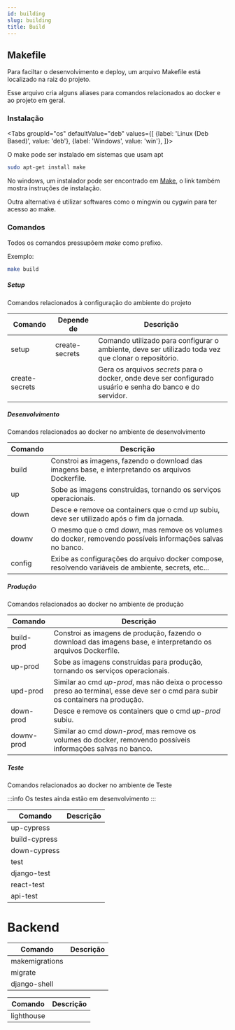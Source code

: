 ```yaml
---
id: building
slug: building
title: Build
---
```



## Makefile

Para faciltar o desenvolvimento e deploy, um arquivo Makefile está localizado na raiz do projeto.

Esse arquivo cria alguns aliases para comandos relacionados ao docker e ao projeto em geral.

### Instalação

<Tabs
    groupId="os"
    defaultValue="deb"
    values={[
        {label: 'Linux (Deb Based)', value: 'deb'},
        {label: 'Windows', value: 'win'},
]}>
<TabItem value="deb">


O make pode ser instalado em sistemas que usam apt
```bash
sudo apt-get install make
```

</TabItem>
<TabItem value="win">

No windows, um instalador pode ser encontrado em [Make](http://gnuwin32.sourceforge.net/packages/make.htm), o link também mostra instruções de instalação.

Outra alternativa é utilizar softwares como o mingwin ou cygwin para ter acesso ao make.

</TabItem>
</Tabs>

### Comandos

Todos os comandos pressupõem *make* como prefixo.

Exemplo:
```bash 
make build
```
##### Setup

Comandos relacionados à configuração do ambiente do projeto

| Comando           | Depende de     | Descrição                                                                                                    |
| ----------------- | -------------- | ------------------------------------------------------------------------------------------------------------ | 
| setup             | create-secrets | Comando utilizado para configurar o ambiente, deve ser utilizado toda vez que clonar o repositório.          |
| create-secrets    |                | Gera os arquivos *secrets* para o docker, onde deve ser configurado usuário e senha do banco e do servidor.  |

##### Desenvolvimento

Comandos relacionados ao docker no ambiente de desenvolvimento

| Comando | Descrição                                                                                                   |
| ------- | ----------------------------------------------------------------------------------------------------------- |
| build   | Constroi as imagens, fazendo o download das imagens base, e interpretando os arquivos Dockerfile.           |
| up      | Sobe as imagens construidas, tornando os serviços operacionais.                                             |
| down    | Desce e remove oa containers que o cmd *up* subiu, deve ser utilizado após o fim da jornada.                |
| downv   | O mesmo que o cmd *down*, mas remove os volumes do docker, removendo possíveis informações salvas no banco. |
| config  | Exibe as configurações do arquivo docker compose, resolvendo variáveis de ambiente, secrets, etc...         |

##### Produção

Comandos relacionados ao docker no ambiente de produção

| Comando       | Descrição |
| ------------- | --------- |
| build-prod    | Constroi as imagens de produção, fazendo o download das imagens base, e interpretando os arquivos Dockerfile.                     |
| up-prod       | Sobe as imagens construidas para produção, tornando os serviços operacionais.                                                     |
| upd-prod      | Similar ao cmd *up-prod*, mas não deixa o processo preso ao terminal, esse deve ser o cmd para subir os containers na produção.   |
| down-prod     | Desce e remove os containers que o cmd *up-prod* subiu.                                                                           |
| downv-prod    | Similar ao cmd *down-prod*, mas remove os volumes do docker, removendo possíveis informações salvas no banco.                     |

##### Teste

Comandos relacionados ao docker no ambiente de Teste

:::info
Os testes ainda estão em desenvolvimento
:::

| Comando | Descrição |
| ------- | --------- |
| up-cypress    | |
| build-cypress | |
| down-cypress  | |
| test  | |
| django-test   | |
| react-test    | |
| api-test  | |

# Backend

| Comando | Descrição |
| ------- | --------- |
| makemigrations    | |
| migrate   | |
| django-shell  | |

| Comando | Descrição |
| ------- | --------- |
| lighthouse    | |
